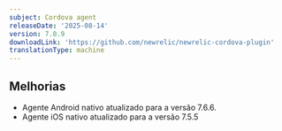 ```yaml
---
subject: Cordova agent
releaseDate: '2025-08-14'
version: 7.0.9
downloadLink: 'https://github.com/newrelic/newrelic-cordova-plugin'
translationType: machine
---
```


## Melhorias

* Agente Android nativo atualizado para a versão 7.6.6.
* Agente iOS nativo atualizado para a versão 7.5.5